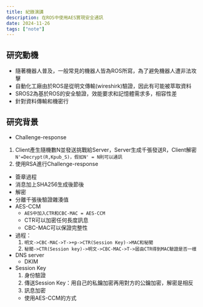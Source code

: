 ```yaml
---
title: 紀錄演講
description: 在ROS中使用AES實現安全通訊
date: 2024-11-26
tags: ["note"]
---
```


## 研究動機

- 隨著機器人普及，一般常見的機器人皆為ROS所寫，為了避免機器人遭非法攻擊
- 自動化工廠由於ROS是從明文傳輸(wireshirk)驗證，因此有可能被萃取資料
- SROS2為基於ROS的安全驗證，效能要求和記憶體需求多，相容性差
- 針對資料傳輸和機密行

## 研究背景

- Challenge-response

1. Client產生隨機數N並發送挑戰給Server，Server生成千張發送R，Client解密`N'=Decrypt(R,Kpub_S)，假如N' = N則可以通訊`
2. 使用RSA進行Challenge-response

- 簽章過程
- 消息加上SHA256生成後節後
- 解密
- 分離千張後驗證雜湊值
- AES-CCM
  - `AES中加入CTR和CBC-MAC = AES-CCM`
  - CTR可以加密任何長度訊息
  - CBC-MAC可以保證完整性
- 過程：
  1. `明文->CBC-MAC->T->+p->CTR(Session Key)->MAC和秘聞`
  2. `秘聞->CTR(Session key)->明文->CBC-MAC->T->屆由CTR得到MAC驗證是否一樣`
- DNS server
  - DKIM
- Session Key
  1. 身份驗證
  2. 傳送Session Key：用自己的私鑰加密再用對方的公鑰加密，解密是相反
  3. 訊息加密
  - 使用AES-CCM的方式
